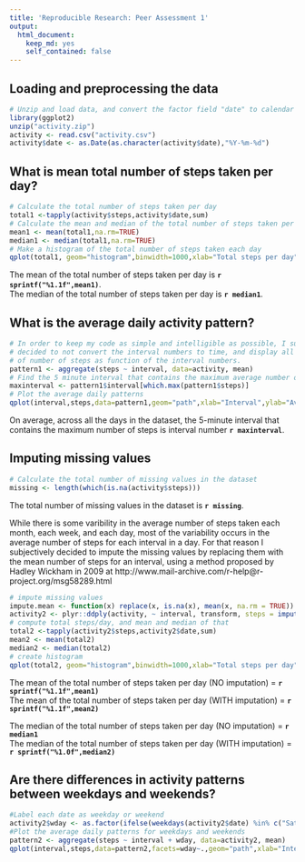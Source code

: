 ```yaml
---
title: 'Reproducible Research: Peer Assessment 1'
output:
  html_document:
    keep_md: yes
    self_contained: false
---
```


## Loading and preprocessing the data

```r
# Unzip and load data, and convert the factor field "date" to calendar dates.
library(ggplot2)
unzip("activity.zip")
activity <- read.csv("activity.csv")
activity$date <- as.Date(as.character(activity$date),"%Y-%m-%d")
```

## What is mean total number of steps taken per day?

```r
# Calculate the total number of steps taken per day
total1 <-tapply(activity$steps,activity$date,sum)
# Calculate the mean and median of the total number of steps taken per day
mean1 <- mean(total1,na.rm=TRUE)
median1 <- median(total1,na.rm=TRUE)
# Make a histogram of the total number of steps taken each day
qplot(total1, geom="histogram",binwidth=1000,xlab="Total steps per day",ylab="Number of days")
```

The mean of the total number of steps taken per day is **`r sprintf("%1.1f",mean1)`**.  
The median of the total number of steps taken per day is **`r median1`**.  

## What is the average daily activity pattern?

```r
# In order to keep my code as simple and intelligible as possible, I subjectively 
# decided to not convert the interval numbers to time, and display all the graphs 
# of number of steps as function of the interval numbers.
pattern1 <- aggregate(steps ~ interval, data=activity, mean)
# Find the 5 minute interval that contains the maximum average number of steps
maxinterval <- pattern1$interval[which.max(pattern1$steps)]
# Plot the average daily patterns
qplot(interval,steps,data=pattern1,geom="path",xlab="Interval",ylab="Average no of steps/interval")
```

On average, across all the days in the dataset, the 5-minute interval that contains the maximum number of steps is interval number **`r maxinterval`**.

## Imputing missing values

```r
# Calculate the total number of missing values in the dataset
missing <- length(which(is.na(activity$steps)))
```
The total number of missing values in the dataset is **`r missing`**. 

While there is some varibility in the average number of steps taken each month, each week, and each day, most of the variability occurs in the average number of steps for each interval in a day. For that reason I subjectively decided to impute the missing values by replacing them with the mean number of steps for an interval, using a method proposed by Hadley Wickham in 2009 at http://www.mail-archive.com/r-help@r-project.org/msg58289.html

```r
# impute missing values
impute.mean <- function(x) replace(x, is.na(x), mean(x, na.rm = TRUE))
activity2 <- plyr::ddply(activity, ~ interval, transform, steps = impute.mean(steps))
# compute total steps/day, and mean and median of that
total2 <-tapply(activity2$steps,activity2$date,sum)
mean2 <- mean(total2)
median2 <- median(total2)
# create histogram
qplot(total2, geom="histogram",binwidth=1000,xlab="Total steps per day",ylab="Number of days")
```

The mean of the total number of steps taken per day (NO imputation) = **`r sprintf("%1.1f",mean1)`**  
The mean of the total number of steps taken per day (WITH imputation) = **`r sprintf("%1.1f",mean2)`**  

The median of the total number of steps taken per day (NO imputation) = **`r median1`**  
The median of the total number of steps taken per day (WITH imputation) = **`r sprintf("%1.0f",median2)`**  

## Are there differences in activity patterns between weekdays and weekends?

```r
#Label each date as weekday or weekend
activity2$wday <- as.factor(ifelse(weekdays(activity2$date) %in% c("Saturday","Sunday"), "weekend", "weekday"))
#Plot the average daily patterns for weekdays and weekends
pattern2 <- aggregate(steps ~ interval + wday, data=activity2, mean)
qplot(interval,steps,data=pattern2,facets=wday~.,geom="path",xlab="Interval",ylab="Average no of steps/interval")
```
